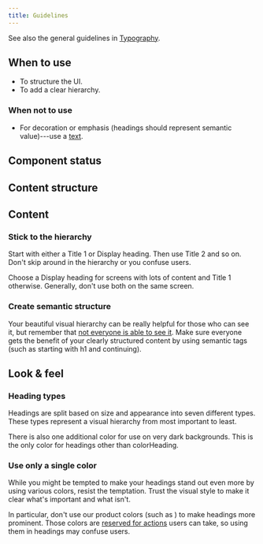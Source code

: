 ```yaml
---
title: Guidelines
---
```


<ReactExample name="Heading" />

See also the general guidelines in [Typography](/foundation/typography/).

## When to use

- To structure the UI.
- To add a clear hierarchy.

### When not to use

- For decoration or emphasis (headings should represent semantic value)---use a [text](/components/text/text/).

## Component status

<ComponentStatus component="Heading" />

## Content structure

<FigmaFile
  file="4QJZqvBvRrLu6t9mwObCkA"
  node="0%3A237"
  alt="1st level heading: opens every page; 2nd level heading: opens sections with grouped content; 3rd level heading: following the content hierarchy when more structure is needed."
/>

## Content

### Stick to the hierarchy

Start with either a Title 1 or Display heading.
Then use Title 2 and so on.
Don't skip around in the hierarchy or you confuse users.

Choose a Display heading for screens with lots of content and Title 1 otherwise.
Generally, don't use both on the same screen.

<Guidelines type="do" title="Respect the hierarchy">

<FigmaFile
  file="fannvRpkOJK6uxxT33EKaa"
  node="62%3A5"
  alt="Headings with (from the top) and h1, an h2, some text, an h2, and some text."
/>
<FigmaFile
  file="fannvRpkOJK6uxxT33EKaa"
  node="61%3A0"
  alt="Headings with (from the top) and h1, an h4, some text, an h3, and some text."
/>

</Guidelines>

### Create semantic structure

Your beautiful visual hierarchy can be really helpful for those who can see it,
but remember that [not everyone is able to see it](/foundation/accessibility/).
Make sure everyone gets the benefit of your clearly structured content by using semantic tags
(such as starting with h1 and continuing).

## Look & feel

### Heading types

Headings are split based on size and appearance into seven different types.
These types represent a visual hierarchy from most important to least.

<ReactExample name="Heading types" />

There is also one additional color for use on very dark backgrounds.
This is the only color for headings other than colorHeading.

<ReactExample name="Heading inverted" />

### Use only a single color

While you might be tempted to make your headings stand out even more by using various colors,
resist the temptation.
Trust the visual style to make it clear what's important and what isn't.

In particular, don't use our product colors (such as <InlineToken value="paletteProductNormal" alternateName />)
to make headings more prominent.
Those colors are [reserved for actions](/foundation/color/#actionable-colors) users can take,
so using them in headings may confuse users.

<Guidelines type="do" title="Use heading color">

<FigmaFile
  file="fannvRpkOJK6uxxT33EKaa"
  node="63%3A0"
  alt="A heading in the middle of text with everything in the same color."
/>
<FigmaFile
  file="fannvRpkOJK6uxxT33EKaa"
  node="64%3A6"
  alt="A heading in the middle of text with the heading in green."
/>

</Guidelines>
